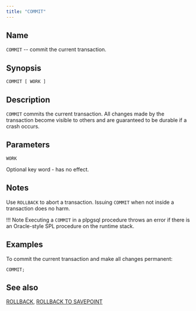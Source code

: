 ```yaml
---
title: "COMMIT"
---
```


<div id="commit" class="registered_link"></div>

## Name

`COMMIT` -- commit the current transaction.

## Synopsis

```text
COMMIT [ WORK ]
```

## Description

`COMMIT` commits the current transaction. All changes made by the transaction become visible to others and are guaranteed to be durable if a crash occurs.

## Parameters

`WORK`

 Optional key word - has no effect.

## Notes

Use `ROLLBACK` to abort a transaction. Issuing `COMMIT` when not inside a transaction does no harm.

!!! Note
    Executing a `COMMIT` in a plpgsql procedure throws an error if there is an Oracle-style SPL procedure on the runtime stack.

## Examples

To commit the current transaction and make all changes permanent:

```text
COMMIT;
```

## See also

[ROLLBACK](68_rollback/#rollback), [ROLLBACK TO SAVEPOINT](69_rollback_to_savepoint/#rollback_to_savepoint)
